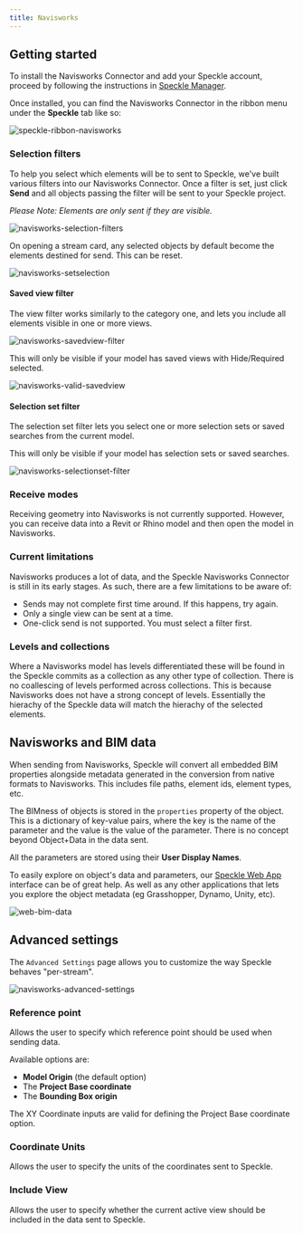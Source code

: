 ```yaml
---
title: Navisworks
---
```



<LegacyWarning connector="Navisworks" /> 
<LegacyVersions app="Navisworks" versions="2020, 2021, 2022, 2023 & 2024" />

## Getting started

To install the Navisworks Connector and add your Speckle account, proceed by following the instructions in [Speckle Manager](/user/manager).

Once installed, you can find the Navisworks Connector in the ribbon menu under the **Speckle** tab like so:

<Frame>
<img src="https://user-images.githubusercontent.com/760691/231277506-a539c3e0-17e2-43a7-8b1e-2d01909ec77b.png" alt="speckle-ribbon-navisworks" />
</Frame>

### Selection filters

To help you select which elements will be to sent to Speckle, we've built various filters into our Navisworks Connector. Once a filter is set, just click **Send** and all objects passing the filter will be sent to your Speckle project.

_Please Note: Elements are only sent if they are visible._

<Frame>
<img src="https://user-images.githubusercontent.com/760691/231277784-667e4899-e1f8-4753-a23c-96d9e5557c9a.png" alt="navisworks-selection-filters" />
</Frame>

On opening a stream card, any selected objects by default become the elements destined for send. This can be reset.

<Frame>
  <img src="https://user-images.githubusercontent.com/760691/231278189-3a228391-d16b-4048-b383-3d8d4b784674.png" alt="navisworks-setselection" />
</Frame>

#### Saved view filter

The view filter works similarly to the category one, and lets you include all elements visible in one or more views.

<Frame>
  <img src="https://user-images.githubusercontent.com/760691/231277894-c74ecec6-c18b-41eb-8758-be42aeac2c56.png" alt="navisworks-savedview-filter" />
</Frame>

This will only be visible if your model has saved views with Hide/Required selected.

<Frame>
  <img src="https://user-images.githubusercontent.com/760691/231278551-50625f13-4a2f-467e-a638-526c3b07497f.png" alt="navisworks-valid-savedview" />
</Frame>

#### Selection set filter

The selection set filter lets you select one or more selection sets or saved searches from the current model.

This will only be visible if your model has selection sets or saved searches.

<Frame>
  <img src="https://user-images.githubusercontent.com/760691/231278069-23ad3ec5-429d-46fb-bd53-54459b39aa5a.png" alt="navisworks-selectionset-filter" />
</Frame>

### Receive modes

Receiving geometry into Navisworks is not currently supported. However, you can receive data into a Revit or Rhino model and then open the model in Navisworks.

### Current limitations

Navisworks produces a lot of data, and the Speckle Navisworks Connector is still in its early stages. As such, there are a few limitations to be aware of:
- Sends may not complete first time around. If this happens, try again.
- Only a single view can be sent at a time.
- One-click send is not supported. You must select a filter first.



### Levels and collections

Where a Navisworks model has levels differentiated these will be found in the Speckle commits as a collection as any other type of collection. There is no coallescing of levels performed across collections. This is because Navisworks does not have a strong concept of levels. Essentially the hierachy of the Speckle data will match the hierachy of the selected elements.

## Navisworks and BIM data

When sending from Navisworks, Speckle will convert all embedded BIM properties alongside metadata generated in the conversion from native formats to Navisworks. This includes file paths, element ids, element types, etc.

The BIMness of objects is stored in the `properties` property of the object. This is a dictionary of key-value pairs, where the key is the name of the parameter and the value is the value of the parameter. There is no concept beyond Object+Data in the data sent.

<Note>All the parameters are stored using their <b>User Display Names</b>.</Note>

To easily explore on object's data and parameters, our [Speckle Web App](/user/web.html) interface can be of great help. As well as any other applications that lets you explore the object metadata (eg Grasshopper, Dynamo, Unity, etc).

<Frame>
  <img src="https://user-images.githubusercontent.com/51519350/186416982-15eb496a-18fc-4782-b1d2-a6df01e9a5ed.png" alt="web-bim-data" />
</Frame>

## Advanced settings

The `Advanced Settings` page allows you to customize the way Speckle behaves "per-stream".

<Frame>
  <img src="https://user-images.githubusercontent.com/760691/231278734-bd54c648-eef5-456d-a035-ddb046e896eb.png" alt="navisworks-advanced-settings" />
</Frame>

### Reference point

Allows the user to specify which reference point should be used when sending data.

Available options are:

- **Model Origin** (the default option)
- The **Project Base coordinate**
- The **Bounding Box origin**

The XY Coordinate inputs are valid for defining the Project Base coordinate option.

### Coordinate Units

Allows the user to specify the units of the coordinates sent to Speckle.

### Include View

Allows the user to specify whether the current active view should be included in the data sent to Speckle.
